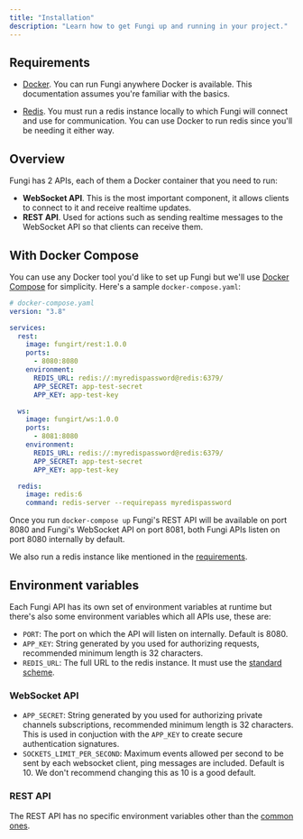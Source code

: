 ```yaml
---
title: "Installation"
description: "Learn how to get Fungi up and running in your project."
---
```


## Requirements

- [Docker](https://www.docker.com/). You can run Fungi anywhere Docker is available. This documentation assumes you're familiar with the basics.

- [Redis](https://redis.io/). You must run a redis instance locally to which Fungi will connect and use for communication. You can use Docker to run redis since you'll be needing it either way.

## Overview

Fungi has 2 APIs, each of them a Docker container that you need to run:

- **WebSocket API**. This is the most important component, it allows clients to connect to it and receive realtime updates.
- **REST API**. Used for actions such as sending realtime messages to the WebSocket API so that clients can receive them.

## With Docker Compose

You can use any Docker tool you'd like to set up Fungi but we'll use [Docker Compose](https://docs.docker.com/compose/) for simplicity. Here's a sample `docker-compose.yaml`:

```yaml
# docker-compose.yaml
version: "3.8"

services:
  rest:
    image: fungirt/rest:1.0.0
    ports:
      - 8080:8080
    environment:
      REDIS_URL: redis://:myredispassword@redis:6379/
      APP_SECRET: app-test-secret
      APP_KEY: app-test-key

  ws:
    image: fungirt/ws:1.0.0
    ports:
      - 8081:8080
    environment:
      REDIS_URL: redis://:myredispassword@redis:6379/
      APP_SECRET: app-test-secret
      APP_KEY: app-test-key

  redis:
    image: redis:6
    command: redis-server --requirepass myredispassword
```

Once you run `docker-compose up` Fungi's REST API will be available on port 8080 and Fungi's WebSocket API on port 8081, both Fungi APIs listen on port 8080 internally by default.

We also run a redis instance like mentioned in the [requirements](#requirements).

## Environment variables

Each Fungi API has its own set of environment variables at runtime but there's also some environment variables which all APIs use, these are:

- `PORT`: The port on which the API will listen on internally. Default is 8080.
- `APP_KEY`: String generated by you used for authorizing requests, recommended minimum length is 32 characters.
- `REDIS_URL`: The full URL to the redis instance. It must use the [standard scheme](https://www.iana.org/assignments/uri-schemes/prov/redis).

### WebSocket API

- `APP_SECRET`: String generated by you used for authorizing private channels subscriptions, recommended minimum length is 32 characters. This is used in conjuction with the `APP_KEY` to create secure authentication signatures.
- `SOCKETS_LIMIT_PER_SECOND`: Maximum events allowed per second to be sent by each websocket client, ping messages are included. Default is 10. We don't recommend changing this as 10 is a good default.

### REST API

The REST API has no specific environment variables other than the [common ones](#environment-variables).
